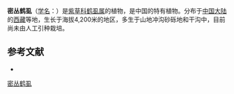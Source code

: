 {{Speciesbox
| name = 密丛鹤虱
| status = 
| status_system = 
| image =
| genus = Lappula
| species = caespitosa
| authority = C. J. Wang
}}

'''密丛鹤虱'''（[[学名|学名]]：{{lang|la|''Lappula caespitosa''}}）是[[紫草科|紫草科]][[鹤虱属|鹤虱属]]的植物，是中国的特有植物。分布于[[中国大陆|中国大陆]]的[[西藏|西藏]]等地，生长于海拔4,200米的地区，多生于山地冲沟砂砾地和干沟中，目前尚未由人工引种栽培。

== 参考文献 ==
<div class="references-small">
* {{cite web| url =http://www.bioinfo.cn/db05/KmzwSpecies.php?action=view&id=2493| title =密丛鹤虱| work =《中国高等植物数据库全库》| publisher =中国科学院微生物研究所| author =昆明植物研究所| accessdate =2009-02-23| deadurl =yes| archiveurl =https://web.archive.org/web/20160305072047/http://www.bioinfo.cn/db05/KmzwSpecies.php?action=view&id=2493| archivedate =2016-03-05}}
</div>
{{Taxonbar|from=Q10952558}}

[[Category:鹤虱属|密丛鹤虱]]


{{植物小作品}}